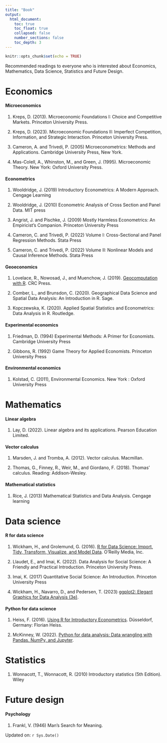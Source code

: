 ```yaml
---
title: "Book"
output:
  html_document:
    toc: true
    toc_float: true
    collapsed: false
    number_sections: false
    toc_depth: 3
---
```


```r
knitr::opts_chunk$set(echo = TRUE)
```

Recommended readings to everyone who is interested about Economics, Mathematics, Data Science, Statistics and Future Design.

# Economics

#### Microeconomics

1.  Kreps, D. (2013). Microeconomic Foundations I: Choice and Competitive Markets. Princeton University Press.

2.  Kreps, D. (2023). Microeconomic Foundations II: Imperfect Competition, Information, and Strategic Interaction. Princeton University Press.

3. Cameron, A. and Trivedi, P. (2005) Microeconometrics: Methods and Applications. Cambridge University Press, New York.

4.  Mas-Colell, A., Whinston, M., and Green, J. (1995). Microeconomic Theory. New York: Oxford University Press.

#### Econometrics

1.  Wooldridge, J. (2019) Introductory Econometrics: A Modern Approach. Cengage Learning

2.  Wooldridge, J. (2010) Econometric Analysis of Cross Section and Panel Data. MIT press

3.  Angrist, J. and Pischke, J. (2009) Mostly Harmless Econometrics: An Empiricist's Companion. Princeton University Press

4.  Cameron, C. and Trivedi, P. (2022) Volume I: Cross-Sectional and Panel Regression Methods. Stata Press

5.  Cameron, C. and Trivedi, P. (2022) Volume II: Nonlinear Models and Causal Inference Methods. Stata Press

#### Geoeconomics

1.  Lovelace, R., Nowosad, J., and Muenchow, J. (2019). [Geocomputation with R](https://r.geocompx.org/index.html). CRC Press.

2.  Comber, L., and Brunsdon, C. (2020). Geographical Data Science and Spatial Data Analysis: An Introduction in R. Sage.

3.  Kopczewska, K. (2020). Applied Spatial Statistics and Econometrics: Data Analysis in R. Routledge.

#### Experimental economics

1.  Friedman, D. (1994) Experimental Methods: A Primer for Economists. Cambridge University Press

2.  Gibbons, R. (1992) Game Theory for Applied Economists. Princeton University Press

#### Environmental economics

1.  Kolstad, C. (2011), Environmental Economics. New York : Oxford University Press

# Mathematics

#### Linear algebra

1.  Lay, D. (2022). Linear algebra and its applications. Pearson Education Limited.

#### Vector calculus

1.  Marsden, J. and Tromba, A. (2012). Vector calculus. Macmillan.

2.  Thomas, G., Finney, R., Weir, M., and Giordano, F. (2018). Thomas' calculus. Reading: Addison-Wesley.

#### Mathematical statistics

1.  Rice, J. (2013) Mathematical Statistics and Data Analysis. Cengage learning

# Data science

#### R for data science

1.  Wickham, H., and Grolemund, G. (2016). [R for Data Science: Import, Tidy, Transform, Visualize, and Model Data](https://r4ds.had.co.nz/index.html). O'Reilly Media, Inc.

2.  Llaudet, E., and Imai, K. (2022). Data Analysis for Social Science: A Friendly and Practical Introduction. Princeton University Press.

3.  Imai, K. (2017) Quantitative Social Science: An Introduction. Princeton University Press

4.  Wickham, H., Navarro, D., and Pedersen, T. (2023) [ggplot2: Elegant Graphics for Data Analysis (3e)](https://ggplot2-book.org/).

#### Python for data science

1.  Heiss, F. (2016). [Using R for Introductory Econometrics](http://www.urfie.net/?fbclid=IwAR0Iax1Am67ZTTUmaCf_zE7ObMVrcAZ-2hEsuJMErMCyi3qvlQ4WC9wttbI). Düsseldorf, Germany: Florian Heiss.

2. McKinney, W. (2022). [Python for data analysis: Data wrangling with Pandas. NumPy, and Jupyter](https://wesmckinney.com/book/).

# Statistics

1. Wonnacott, T., Wonnacott, R. (2010) Introductory statistics (5th Edition). Wiley

# Future design

#### Psychology

1. Frankl, V. (1946) Man's Search for Meaning. 



Updated on: `r Sys.Date()`
